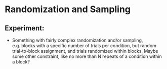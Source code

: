 # Randomization and Sampling


## Experiment:

- Something with fairly complex randomization and/or sampling, e.g. blocks with a specific number of trials per condition, but random trial-to-block assignment, and trials randomized within blocks. Maybe some other constraint, like no more than N repeats of a condition within a block?